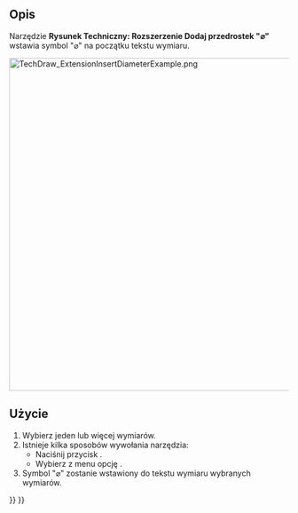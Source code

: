 <languages/>

{{Docnav/pl
|[[TechDraw_ExtensionLinePerpendicular/pl|Dodaj pomocniczą linię prostopadłą]]
|[[TechDraw_ExtensionInsertSquare/pl|Dodaj przedrostek "〼"]]
|[[TechDraw_Workbench/pl|środowisko pracy Rysunek Techniczny]]
|IconL=TechDraw_ExtensionLinePerpendicular.svg
|IconR=TechDraw_ExtensionInsertSquare.svg
|IconC=Workbench_TechDraw.svg
}}

{{GuiCommand/pl
|Name=TechDraw ExtensionInsertDiameter
|Name/pl=Rysunek Techniczny: Rozszerzenie Dodaj przedrostek "⌀"
|MenuLocation=Rysunek Techniczny → Rozszerzenia: Wymiary → Dodaj przedrostek "⌀"
|Workbenches=[[TechDraw_Workbench/pl|Rysunek Techniczny]]
|Shortcut=
|Version=0.20
|SeeAlso=[[TechDraw_ExtensionInsertSquare/pl|Dodaj przedrostek "〼"]], [[TechDraw_ExtensionInsertRepetition/pl|Dodaj przedrostek "n×"]]
}}

<span id="Description"></span>
==Opis==

Narzędzie '''Rysunek Techniczny: Rozszerzenie Dodaj przedrostek "⌀"''' wstawia symbol "⌀" na początku tekstu wymiaru.

[[Image:TechDraw_ExtensionInsertDiameterExample.png|600px]]
{{Caption|Po prawej wymiary z wstawionym symbolem}}

<span id="Usage"></span>
==Użycie==

# Wybierz jeden lub więcej wymiarów.
# Istnieje kilka sposobów wywołania narzędzia:
#* Naciśnij przycisk {{Button|[[Image:TechDraw_ExtensionInsertDiameter.svg|16px]] '''Dodaj przedrostek "⌀"'''}}.
#* Wybierz z menu opcję {{MenuCommand|Rysunek Techniczny → Rozszerzenia: Wymiary → [[Image:TechDraw_ExtensionInsertDiameter.svg|16px]] Dodaj przedrostek "⌀"}} .
# Symbol "⌀" zostanie wstawiony do tekstu wymiaru wybranych wymiarów.


{{Docnav/pl
|[[TechDraw_ExtensionLinePerpendicular/pl|Dodaj pomocniczą linię prostopadłą]]
|[[TechDraw_ExtensionInsertSquare/pl|Dodaj przedrostek "〼"]]
|[[TechDraw_Workbench/pl|środowisko pracy Rysunek Techniczny]]
|IconL=TechDraw_ExtensionLinePerpendicular.svg
|IconR=TechDraw_ExtensionInsertSquare.svg
|IconC=Workbench_TechDraw.svg
}}

{{TechDraw_Tools_navi{{#translation:}}}}
{{Userdocnavi{{#translation:}}}}